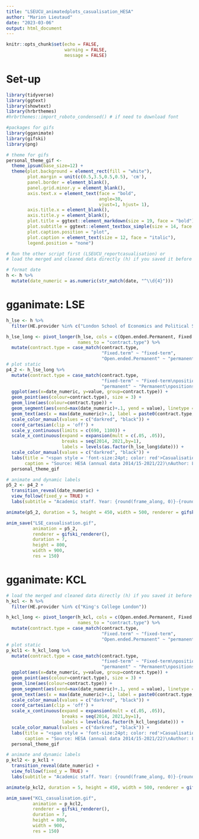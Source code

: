 ```yaml
---
title: "LSEUCU_animatedplots_casualisation_HESA"
author: "Marion Lieutaud"
date: "2023-03-06"
output: html_document
---
```

```r
knitr::opts_chunk$set(echo = FALSE,
                      warning = FALSE,
                      message = FALSE)
```

# Set-up
```r
library(tidyverse)
library(ggtext)
library(showtext)
library(hrbrthemes)
#hrbrthemes::import_roboto_condensed() # if need to download font

#packages for gifs
library(gganimate)
library(gifski)
library(png)  
```

```r
# theme for gifs
personal_theme_gif <- 
  theme_ipsum(base_size=12) +
  theme(plot.background = element_rect(fill = "white"),
        plot.margin = unit(c(0.5,3.5,0.5,0.5), 'cm'),
        panel.border = element_blank(),
        panel.grid.minor.y = element_blank(),
        axis.text.x = element_text(face = "bold",
                                   angle=30, 
                                   vjust=1, hjust= 1),
        axis.title.x = element_blank(),
        axis.title.y = element_blank(),
        plot.title = ggtext::element_markdown(size = 19, face = "bold"),
        plot.subtitle = ggtext::element_textbox_simple(size = 14, face = "bold"),
        plot.caption.position = "plot",
        plot.caption = element_text(size = 12, face = "italic"),
        legend.position = "none")
```

```r
# Run the other script first (LSEUCU_reportcasualisation) or
# load the merged and cleaned data directly (h) if you saved it before

# format date
h <- h %>%
  mutate(date_numeric = as.numeric(str_match(date, "^\\d{4}")))
```


# gganimate: LSE
```r
h_lse <- h %>% 
  filter(HE.provider %in% c("London School of Economics and Political Science")) 

h_lse_long <- pivot_longer(h_lse, cols = c(Open.ended.Permanent, Fixed.term),
                           names_to = "contract.type") %>%
  mutate(contract.type = case_match(contract.type, 
                                    "Fixed.term" ~ "fixed-term",
                                    "Open.ended.Permanent" ~ "permanent"))
# plot static
p4_2 <- h_lse_long %>%
  mutate(contract.type = case_match(contract.type,
                                    "fixed-term" ~ "Fixed-term\npositions",
                                    "permanent" ~ "Permanent\npositions")) %>%
  ggplot(aes(x=date_numeric, y=value, group=contract.type)) +
  geom_point(aes(colour=contract.type), size = 3) +
  geom_line(aes(colour=contract.type)) +
  geom_segment(aes(xend=max(date_numeric)+.1, yend = value), linetype = 2, colour = 'grey') +
  geom_text(aes(x = max(date_numeric)+.1, label = paste0(contract.type,":", sprintf("%5.0f", value)), color = contract.type), hjust=0, size=5, fontface = "bold") +
  scale_color_manual(values = c("darkred", "black")) +
  coord_cartesian(clip = 'off') + 
  scale_y_continuous(limits = c(690, 1100)) +
  scale_x_continuous(expand = expansion(mult = c(.05, .05)), 
                     breaks = seq(2014, 2021,by=1), 
                     labels = levels(as.factor(h_lse_long$date))) +
  scale_color_manual(values = c("darkred", "black")) +
  labs(title = "<span style = 'font-size:24pt; color: red'>Casualisation</span> at <span style = 'font-size:24pt; color: red'>LSE</span>",
       caption = "Source: HESA (annual data 2014/15-2021/22)\nAuthor: LSE UCU") +
  personal_theme_gif

# animate and dynamic labels
p5_2 <- p4_2 + 
  transition_reveal(date_numeric) + 
  view_follow(fixed_y = TRUE) +
  labs(subtitle = "Academic staff. Year: {round(frame_along, 0)}-{round(frame_along+1, 0)}")

animate(p5_2, duration = 5, height = 450, width = 500, renderer = gifski_renderer())

anim_save("LSE_casualisation.gif", 
          animation = p5_2, 
          renderer = gifski_renderer(),
          duration = 7, 
          height = 800, 
          width = 900, 
          res = 150)
```

# gganimate: KCL
```r
# load the merged and cleaned data directly (h) if you saved it before
h_kcl <- h %>% 
  filter(HE.provider %in% c("King's College London")) 

h_kcl_long <- pivot_longer(h_kcl, cols = c(Open.ended.Permanent, Fixed.term),
                           names_to = "contract.type") %>%
  mutate(contract.type = case_match(contract.type, 
                                    "Fixed.term" ~ "fixed-term",
                                    "Open.ended.Permanent" ~ "permanent"))
# plot static
p_kcl1 <- h_kcl_long %>%
  mutate(contract.type = case_match(contract.type,
                                    "fixed-term" ~ "Fixed-term\npositions",
                                    "permanent" ~ "Permanent\npositions")) %>%
  ggplot(aes(x=date_numeric, y=value, group=contract.type)) +
  geom_point(aes(colour=contract.type), size = 3) +
  geom_line(aes(colour=contract.type)) +
  geom_segment(aes(xend=max(date_numeric)+.1, yend = value), linetype = 2, colour = 'grey') +
  geom_text(aes(x = max(date_numeric)+.1, label = paste0(contract.type,":", sprintf("%5.0f", value)), color = contract.type), hjust=0, size=5, fontface = "bold") +
  scale_color_manual(values = c("darkred", "black")) +
  coord_cartesian(clip = 'off') + 
  scale_x_continuous(expand = expansion(mult = c(.05, .05)), 
                     breaks = seq(2014, 2021,by=1), 
                     labels = levels(as.factor(h_kcl_long$date))) +
  scale_color_manual(values = c("darkred", "black")) +
  labs(title = "<span style = 'font-size:24pt; color: red'>Casualisation</span> at <span style = 'font-size:24pt; color: red'>KCL</span>",
       caption = "Source: HESA (annual data 2014/15-2021/22)\nAuthor: LSE UCU") +
  personal_theme_gif

# animate and dynamic labels
p_kcl2 <- p_kcl1 + 
  transition_reveal(date_numeric) + 
  view_follow(fixed_y = TRUE) +
  labs(subtitle = "Academic staff. Year: {round(frame_along, 0)}-{round(frame_along+1, 0)}")

animate(p_kcl2, duration = 5, height = 450, width = 500, renderer = gifski_renderer())

anim_save("KCL_casualisation.gif", 
          animation = p_kcl2, 
          renderer = gifski_renderer(),
          duration = 7, 
          height = 800, 
          width = 900, 
          res = 150)
```